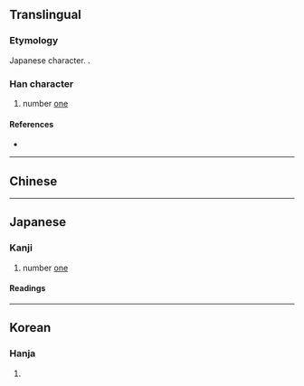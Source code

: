 {{character info/new}}
{{also|壹|弌}}
{{commonscat}}
==Translingual==

===Etymology===
Japanese {{w|shinjitai}} character. {{Han simp|壹|f=豆|t=匕}}.

===Han character===
{{Han char|rn=33|rad=士|as=04|sn=7|four=|canj=GBP|ids=⿳士冖匕}}

# number [[one]]

====References====
* {{Han ref|kx=0243.041|dkj=05647|dj=0483.080|hdz=10428.021|uh=58F1|ud=22769}}

----

==Chinese==
{{zh-see|壹|v}}

----

==Japanese==
{{ja-kanji forms|壱|壹}}

===Kanji===
{{ja-kanji|grade=c|rs=士04|style=s|kyu=壹}}

# number [[one]]

====Readings====
{{ja-readings
|on=いち, いつ
|kun=ひと-つ
}}

----

==Korean==

===Hanja===
{{ko-hanja|hangeul=일|rv=il|mr=il}}

# {{defn|lang=ko|sort=士04}}